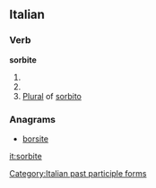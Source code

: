 ==Italian==

===Verb===
'''sorbite'''

# {{conjugation of|sorbire||2|p|pres|ind|lang=it}}
# {{conjugation of|sorbire||2|p|imp|lang=it}}
# [[plural|Plural]] of [[sorbito]]

===Anagrams===
* [[borsite#Italian|borsite]]

[[Category:Italian past participle forms]]

[[it:sorbite]]